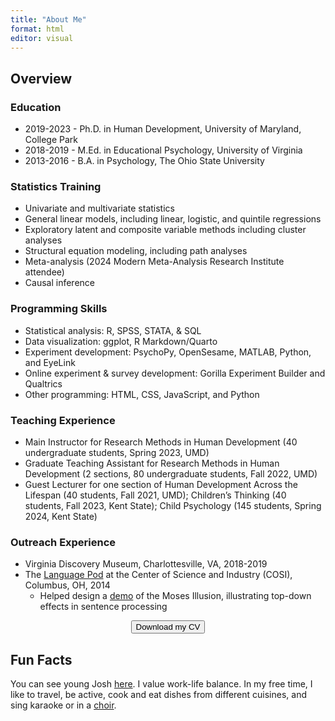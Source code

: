```yaml
---
title: "About Me"
format: html
editor: visual
---
```


## Overview

### Education

-   2019-2023 - Ph.D. in Human Development, University of Maryland, College Park
-   2018-2019 - M.Ed. in Educational Psychology, University of Virginia
-   2013-2016 - B.A. in Psychology, The Ohio State University

### Statistics Training

-   Univariate and multivariate statistics
-   General linear models, including linear, logistic, and quintile regressions
-   Exploratory latent and composite variable methods including cluster analyses
-   Structural equation modeling, including path analyses
-   Meta-analysis (2024 Modern Meta-Analysis Research Institute attendee)
-   Causal inference

### Programming Skills

-   Statistical analysis: R, SPSS, STATA, & SQL
-   Data visualization: ggplot, R Markdown/Quarto
-   Experiment development: PsychoPy, OpenSesame, MATLAB, Python, and EyeLink
-   Online experiment & survey development: Gorilla Experiment Builder and Qualtrics
-   Other programming: HTML, CSS, JavaScript, and Python

### Teaching Experience
- Main Instructor for Research Methods in Human Development (40 undergraduate students, Spring 2023, UMD)
- Graduate Teaching Assistant for Research Methods in Human Development (2 sections, 80 undergraduate students, Fall 2022, UMD)
- Guest Lecturer for one section of Human Development Across the Lifespan (40 students, Fall 2021, UMD); Children's Thinking (40 students, Fall 2023, Kent State); Child Psychology (145 students, Spring 2024, Kent State)

### Outreach Experience
- Virginia Discovery Museum, Charlottesville, VA, 2018-2019
- The [Language Pod](https://u.osu.edu/thebln/language-pod/){target="_blank"} at the Center of Science and Industry (COSI), Columbus, OH, 2014
  - Helped design a [demo](https://bpb-us-w2.wpmucdn.com/u.osu.edu/dist/4/44077/files/2017/03/TRICK-SENTENCES-DEMO-1mj2dhj.pdf){target="_blank"} of the Moses Illusion, illustrating top-down effects in sentence processing

<center><a href="CV-MedranoJ.pdf" target="_blank"><button type="button" class="btn btn-primary">Download my CV</button></a></center>

## Fun Facts

You can see young Josh [here](me-child.jpg). I value work-life balance. In my free time, I like to travel, be active, cook and eat dishes from different cuisines, and sing karaoke or in a [choir](https://www.youtube.com/watch?v=HhuiotKB43s).
